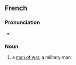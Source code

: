 ==French==

===Pronunciation===
* {{fr-muteh}} {{fr-IPA}}

===Noun===
{{fr-noun|m|hommes de guerre}}

# a [[man of war]], a military man